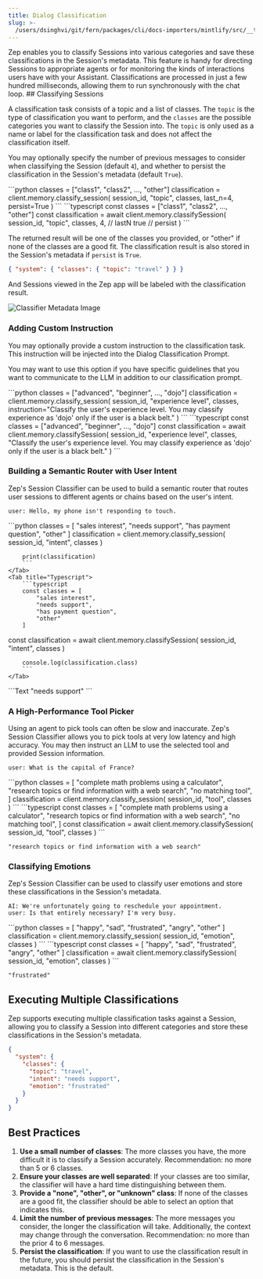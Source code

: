 ```yaml
---
title: Dialog Classification
slug: >-
  /users/dsinghvi/git/fern/packages/cli/docs-importers/mintlify/src/__test__/fixtures/zep/dialog-classification
---
```



<Card title="Classifying Sessions" icon="tag">
  Zep enables you to classify Sessions into various categories and save these classifications in the Session's metadata.
  This feature is handy for directing Sessions to appropriate agents or for monitoring the kinds of interactions users
  have with your Assistant. Classifications are processed in just a few hundred milliseconds, allowing them to run
  synchronously with the chat loop.
</Card>
## Classifying Sessions

A classification task consists of a topic and a list of classes.
The `topic` is the type of classification you want to perform, and the `classes` are the possible categories you want to classify the Session into.
The `topic` is only used as a name or label for the classification task and does not affect the classification itself.

You may optionally specify the number of previous messages to consider when classifying the Session (default `4`), and whether to persist the classification in the Session's metadata (default `True`).

<Tabs>
  <Tab title="Python">
    ```python classes = ["class1", "class2", ..., "other"] classification = client.memory.classify_session( session_id,
    "topic", classes, last_n=4, persist=True ) ```
  </Tab>
  <Tab title="Typescript">
    ```typescript const classes = ["class1", "class2", ..., "other"] const classification = await
    client.memory.classifySession( session_id, "topic", classes, 4, // lastN true // persist ) ```
  </Tab>
</Tabs>

The returned result will be one of the classes you provided, or "other" if none of the classes are a good fit. The classification result is also stored in the Session's metadata if `persist` is `True`.

```json
{ "system": { "classes": { "topic": "travel" } } }
```

And Sessions viewed in the Zep app will be labeled with the classification result.

<Frame>
  <img alt="Classifier Metadata Image" src="../../../../../../../../../../../../images/classifier-metadata.png" />
</Frame>

### Adding Custom Instruction

You may optionally provide a custom instruction to the classification task. This instruction will be injected into the Dialog Classification Prompt.

You may want to use this option if you have specific guidelines that you want to communicate to the LLM in addition to our classification prompt.

<Tabs group="memory">
  <Tab title="Python">
    ```python classes = ["advanced", "beginner", ..., "dojo"] classification = client.memory.classify_session(
    session_id, "experience level", classes, instruction="Classify the user's experience level. You may classify
    experience as 'dojo' only if the user is a black belt." ) ```
  </Tab>
  <Tab title="Typescript">
    ```typescript const classes = ["advanced", "beginner", ..., "dojo"] const classification = await
    client.memory.classifySession( session_id, "experience level", classes, "Classify the user's experience level. You
    may classify experience as 'dojo' only if the user is a black belt." ) ```
  </Tab>
</Tabs>

### Building a Semantic Router with User Intent

Zep's Session Classifier can be used to build a semantic router that routes user sessions to different agents or chains based on the user's intent.

```Text
user: Hello, my phone isn't responding to touch.
```

<Tabs>
    <Tab title="Python">
        ```python
        classes = [
            "sales interest",
            "needs support",
            "has payment question",
            "other"
        ]
        classification = client.memory.classify_session(
            session_id, "intent", classes
        )

        print(classification)
        ```
    </Tab>
    <Tab title="Typescript">
        ```typescript
        const classes = [
            "sales interest",
            "needs support",
            "has payment question",
            "other"
        ]

const classification = await client.memory.classifySession(
session_id, "intent", classes
)

        console.log(classification.class)
        ```
    </Tab>

</Tabs>
```Text
"needs support"
```

### A High-Performance Tool Picker

Using an agent to pick tools can often be slow and inaccurate. Zep's Session Classifier allows you to pick tools at very low latency
and high accuracy. You may then instruct an LLM to use the selected tool and provided Session information.

```Text
user: What is the capital of France?
```

<Tabs>
  <Tab title="Python">
    ```python classes = [ "complete math problems using a calculator", "research topics or find information with a web
    search", "no matching tool", ] classification = client.memory.classify_session( session_id, "tool", classes ) ```
  </Tab>
  <Tab title="Typescript">
    ```typescript const classes = [ "complete math problems using a calculator", "research topics or find information
    with a web search", "no matching tool", ] const classification = await client.memory.classifySession( session_id,
    "tool", classes ) ```
  </Tab>
</Tabs>

```Text
"research topics or find information with a web search"
```

### Classifying Emotions

Zep's Session Classifier can be used to classify user emotions and store these classifications in the Session's metadata.

```Text
AI: We're unfortunately going to reschedule your appointment.
user: Is that entirely necessary? I'm very busy.
```

<Tabs>
  <Tab title="Python">
    ```python classes = [ "happy", "sad", "frustrated", "angry", "other" ] classification =
    client.memory.classify_session( session_id, "emotion", classes ) ```
  </Tab>
  <Tab title="Typescript">
    ```typescript const classes = [ "happy", "sad", "frustrated", "angry", "other" ] classification = await
    client.memory.classifySession( session_id, "emotion", classes ) ```
  </Tab>
</Tabs>

```Text
"frustrated"
```

## Executing Multiple Classifications

Zep supports executing multiple classification tasks against a Session, allowing you to classify a Session into different categories and store these classifications in the Session's metadata.

```json
{
  "system": {
    "classes": {
      "topic": "travel",
      "intent": "needs support",
      "emotion": "frustrated"
    }
  }
}
```

## Best Practices

1. **Use a small number of classes**: The more classes you have, the more difficult it is to classify a Session accurately. Recommendation: no more than 5 or 6 classes.
2. **Ensure your classes are well separated**: If your classes are too similar, the classifier will have a hard time distinguishing between them.
3. **Provide a "none", "other", or "unknown" class**: If none of the classes are a good fit, the classifier should be able to select an option that indicates this.
4. **Limit the number of previous messages**: The more messages you consider, the longer the classification will take. Additionally, the context may change through the conversation. Recommendation: no more than the prior 4 to 6 messages.
5. **Persist the classification**: If you want to use the classification result in the future, you should persist the classification in the Session's metadata. This is the default.
